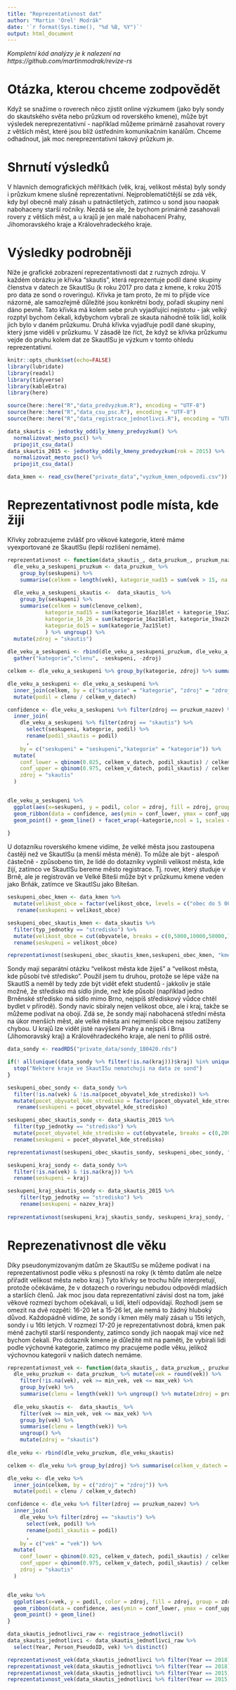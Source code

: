 ---
title: "Reprezentativnost dat"
author: "Martin 'Orel' Modrák"
date: '`r format(Sys.time(), "%d %B, %Y")`'
output: html_document
---

_Kompletní kód analýzy je k nalezení na https://github.com/martinmodrak/revize-rs _

# Otázka, kterou chceme zodpovědět

Když se snažíme o roverech něco zjistit online výzkumem (jako byly sondy do skautského světa nebo průzkum od roverského kmene), může být výsledek nereprezentativní - například můžeme primárně zasahovat rovery z větších měst, které jsou blíž ústředním komunikačním kanálům. Chceme odhadnout, jak moc nereprezentativní takový průzkum je.

# Shrnutí výsledků

V hlavních demografických měřítkách (věk, kraj, velikost města) byly sondy i průzkum kmene slušně reprezentativní. Nejproblematičtější se zdá věk, kdy byl obecně malý zásah u patnáctiletých, zatímco u sond jsou naopak nabohaceny starší ročníky. Nezdá se ale, že bychom primárně zasahovali rovery z větších měst, a u krajů je jen malé nabohacení Prahy, Jihomoravského kraje a Královehradeckého kraje.

# Výsledky podrobněji

Níže je grafické zobrazení reprezentativnosti dat z ruznych zdroju. V každém obrázku je křivka "skautis", která reprezentuje podíl dané skupiny členstva v datech ze SkautISu (k roku 2017 pro data z kmene, k roku 2015 pro data ze sond o roveringu). Křivka je tam proto, že mi to přijde více názorné, ale samozřejmě důležité jsou konkrétní body, pořadí skupiny není dáno pevně. Tato křivka má kolem sebe pruh vyjadřující nejistotu - jak velký rozptyl bychom čekali, kdybychom vybrali ze skauta náhodně tolik lidí, kolik jich bylo v daném průzkumu. Druhá křivka vyjadřuje podíl dané skupiny, který jsme viděli v průzkumu. V zásadě lze říct, že když se křivka průzkumu vejde do pruhu kolem dat ze SkautISu je výzkum v tomto ohledu reprezentativní.

```{r setup, message=FALSE, echo =FALSE}
knitr::opts_chunk$set(echo=FALSE)
library(lubridate)
library(readxl)
library(tidyverse)
library(kableExtra)
library(here)

source(here::here("R","data_predvyzkum.R"), encoding = "UTF-8")
source(here::here("R","data_csu_psc.R"), encoding = "UTF-8")
source(here::here("R","data_registrace_jednotlivci.R"), encoding = "UTF-8")

```

```{r}
data_skautis <- jednotky_oddily_kmeny_predvyzkum() %>%
  normalizovat_mesto_psc() %>%
  pripojit_csu_data()
data_skautis_2015 <- jednotky_oddily_kmeny_predvyzkum(rok = 2015) %>%
  normalizovat_mesto_psc() %>%
  pripojit_csu_data()

```


```{r message=FALSE}
data_kmen <- read_csv(here("private_data","vyzkum_kmen_odpovedi.csv")) %>% rename(vek = `Kolik Ti je let?`, velikost_obce = `Z jak velkého města pocházíš?`)
```

# Reprezentativnost podle místa, kde žiji

Křivky zobrazujeme zvlášť pro věkové kategorie, které máme vyexportované ze SkautISu (lepší rozlišení nemáme).



```{r}
reprezentativnost <- function(data_skautis_, data_pruzkum_, pruzkum_nazev, seskupeni_nazev) {
  dle_veku_a_seskupeni_pruzkum <- data_pruzkum_ %>% 
    group_by(seskupeni) %>%
    summarise(celkem = length(vek), kategorie_nad15 = sum(vek > 15, na.rm = TRUE), kategorie_16_26 = sum(vek >15 & vek <=26, na.rm = TRUE), kategorie_do15 = sum(vek <= 15, na.rm = TRUE)) %>% ungroup() %>% mutate(zdroj = pruzkum_nazev)
  
  dle_veku_a_seskupeni_skautis <-  data_skautis_ %>%
    group_by(seskupeni) %>%
    summarise(celkem = sum(clenove_celkem), 
            kategorie_nad15 = sum(kategorie_16az18let + kategorie_19az26let + kategorie_nad26let), 
            kategorie_16_26 = sum(kategorie_16az18let, kategorie_19az26let),
            kategorie_do15 = sum(kategorie_7az15let)
            ) %>% ungroup() %>%
  mutate(zdroj = "skautis")
  
dle_veku_a_seskupeni <- rbind(dle_veku_a_seskupeni_pruzkum, dle_veku_a_seskupeni_skautis) %>%
  gather("kategorie","clenu", -seskupeni, -zdroj)

celkem <- dle_veku_a_seskupeni %>% group_by(kategorie, zdroj) %>% summarise(celkem_v_datech = sum(clenu))

dle_veku_a_seskupeni <- dle_veku_a_seskupeni %>%
  inner_join(celkem, by = c("kategorie" = "kategorie", "zdroj" = "zdroj")) %>% 
  mutate(podil = clenu / celkem_v_datech)

confidence <- dle_veku_a_seskupeni %>% filter(zdroj == pruzkum_nazev) %>%
  inner_join(
    dle_veku_a_seskupeni %>% filter(zdroj == "skautis") %>% 
      select(seskupeni, kategorie, podil) %>%
      rename(podil_skautis = podil)
      , 
    by = c("seskupeni" = "seskupeni","kategorie" = "kategorie")) %>%
  mutate(
    conf_lower = qbinom(0.025, celkem_v_datech, podil_skautis) / celkem_v_datech,
    conf_upper = qbinom(0.975, celkem_v_datech, podil_skautis) / celkem_v_datech,
    zdroj = "skautis"
  )


dle_veku_a_seskupeni %>% 
  ggplot(aes(x=seskupeni, y = podil, color = zdroj, fill = zdroj, group = zdroj)) + 
  geom_ribbon(data = confidence, aes(ymin = conf_lower, ymax = conf_upper), alpha = 0.2, color = "transparent") +
  geom_point() + geom_line() + facet_wrap(~kategorie,ncol = 1, scales = "free_y") 
  
}
```

U dotazníku roverského kmene vidíme, že velké města jsou zastoupena častěji než ve SkautISu (a menší města méně). To může ale být - alespoň částečně - způsobeno tím, že lidé do dotazníky vyplnili velikost města, kde žijí, zatímco ve SkautISu bereme město registrace. Tj. rover, který studuje v Brně, ale je registrován ve Velké Bíteši může být v průzkumu kmene veden jako Brňák, zatímce ve SkautISu jako Bítešan.

```{r}

seskupeni_obec_kmen <- data_kmen %>% 
  mutate(velikost_obce = factor(velikost_obce, levels = c("obec do 5 000 obyvatel","obec do 10 000 obyvatel","obec do 50 000 obyvatel","obec do 100 000 obyvatel","obec nad 100 000 obyvatel"), labels = c("< 5 000","< 10 000", "< 50 000","< 100 000","100 000 +"))) %>%
   rename(seskupeni = velikost_obce) 

seskupeni_obec_skautis_kmen <- data_skautis %>% 
  filter(typ_jednotky == "stredisko") %>%
  mutate(velikost_obce = cut(obyvatele, breaks = c(0,5000,10000,50000,100000,1e7), labels = c("< 5 000","< 10 000", "< 50 000","< 100 000","100 000 +"))) %>%
  rename(seskupeni = velikost_obce) 

reprezentativnost(seskupeni_obec_skautis_kmen,seskupeni_obec_kmen, "kmen", "velikost obce")

```

Sondy mají separátní otázku "velikost města kde žiješ" a "velikost města, kde působí tvé středisko". Použil jsem tu druhou, protože se lépe váže na SkautIS a neměl by tedy zde být vidět efekt studentů - jakkoliv je stále možné, že středisko má sídlo jinde, než kde působí (například jedno Brněnské středisko má sídlo mimo Brno, nejspíš střediskový vůdce chtěl bydlet v přírodě). Sondy navíc sbíraly nejen velikost obce, ale i kraj, takže se můžeme podívat na obojí. Zdá se, že sondy mají nabohacená střední města na úkor menších měst, ale velké města ani nejmenší obce nejsou zatíženy chybou. U krajů lze vidět jisté navýšení Prahy a nejspíš i Brna (Jihomoravský kraj) a Královéhradeckého kraje, ale není to příliš ostré.

```{r}
data_sondy <- readRDS("private_data/sondy_180420.rds")

if(! all(unique((data_sondy %>% filter(!is.na(kraj)))$kraj) %in% unique(data_skautis$nazev_kraj))){
  stop("Nektere kraje ve SkautISu nematchuji na data ze sond")
}
```

```{r}
seskupeni_obec_sondy <- data_sondy %>% 
  filter(!is.na(vek) & !is.na(pocet_obyvatel_kde_stredisko)) %>%
  mutate(pocet_obyvatel_kde_stredisko = factor(pocet_obyvatel_kde_stredisko, levels = c("Do 1 999 obyvatel","2 000 – 9 999 obyvatel","10 000 – 99 999 obyvatel","100 000 a více obyvatel"), labels = c("< 2 000","< 10 000", "< 100 000","100 000 +"))) %>%
   rename(seskupeni = pocet_obyvatel_kde_stredisko) 

seskupeni_obec_skautis_sondy <- data_skautis_2015 %>% 
  filter(typ_jednotky == "stredisko") %>%
  mutate(pocet_obyvatel_kde_stredisko = cut(obyvatele, breaks = c(0,2000,10000,100000,1e7), labels = c("< 2 000","< 10 000", "< 100 000","100 000 +"))) %>%
  rename(seskupeni = pocet_obyvatel_kde_stredisko) 

reprezentativnost(seskupeni_obec_skautis_sondy, seskupeni_obec_sondy, "_sondy", "pocet_obyvatel_kde_stredisko")

```
```{r, fig.height=8}
seskupeni_kraj_sondy <- data_sondy %>% 
  filter(!is.na(vek) & !is.na(kraj)) %>%
  rename(seskupeni = kraj)

seskupeni_kraj_skautis_sondy <- data_skautis_2015 %>%
    filter(typ_jednotky == "stredisko") %>%
    rename(seskupeni = nazev_kraj)
  
reprezentativnost(seskupeni_kraj_skautis_sondy, seskupeni_kraj_sondy, "_sondy", "kraj") +  theme(axis.text.x = element_text(angle = 90, hjust = 1))

```

# Reprezenativnost dle věku

Díky pseudonymizovaným datům ze SkautISu se můžeme podívat i na reprezentativnost podle věku s přesností na roky (k těmto datům ale nelze přiřadit velikost města nebo kraj.) Tyto křivky se trochu hůře interpretují, protože očekáváme, že v dotazech o roveringu nebudou odpovědi mladších a starších členů. Jak moc jsou data reprezentativní závisí dost na tom, jaké věkové rozmezí bychom očekávali, u lidí, kteří odpovídají. Rozhodl jsem se omezit na dvě rozpětí:  16-20 let a 15-26 let, ale nemá to žádný hluboký důvod. Každopádně vidíme, že sondy i kmen měly malý zásah u 15ti letých, sondy i u 16ti letých. V rozmezí 17-20 je reprezentativnost dobrá, kmen pak méně zachytil starší respondenty, zatímco sondy jich naopak mají více než bychom čekali. Pro dotazník kmene je důležité mít na paměti, že vybírali lidi podle výchovné kategorie, zatímco my pracujeme podle věku, jelikož výchovnou kategorii v našich datech nemáme.

```{r}
reprezentativnost_vek <- function(data_skautis_, data_pruzkum_, pruzkum_nazev, min_vek = 15, max_vek = 21) {
  dle_veku_pruzkum <- data_pruzkum_ %>% mutate(vek = round(vek)) %>%
    filter(!is.na(vek), vek >= min_vek, vek <= max_vek) %>%
    group_by(vek) %>%
    summarise(clenu = length(vek)) %>% ungroup() %>% mutate(zdroj = pruzkum_nazev)
  
  dle_veku_skautis <-  data_skautis_ %>%
    filter(vek >= min_vek, vek <= max_vek) %>%
    group_by(vek) %>%
    summarise(clenu = length(vek)) %>% 
    ungroup() %>%
    mutate(zdroj = "skautis")
  
dle_veku <- rbind(dle_veku_pruzkum, dle_veku_skautis) 

celkem <- dle_veku %>% group_by(zdroj) %>% summarise(celkem_v_datech = sum(clenu))

dle_veku <- dle_veku %>%
  inner_join(celkem, by = c("zdroj" = "zdroj")) %>% 
  mutate(podil = clenu / celkem_v_datech)

confidence <- dle_veku %>% filter(zdroj == pruzkum_nazev) %>%
  inner_join(
    dle_veku %>% filter(zdroj == "skautis") %>% 
      select(vek, podil) %>%
      rename(podil_skautis = podil)
      , 
    by = c("vek" = "vek")) %>%
  mutate(
    conf_lower = qbinom(0.025, celkem_v_datech, podil_skautis) / celkem_v_datech,
    conf_upper = qbinom(0.975, celkem_v_datech, podil_skautis) / celkem_v_datech,
    zdroj = "skautis"
  )


dle_veku %>% 
  ggplot(aes(x=vek, y = podil, color = zdroj, fill = zdroj, group = zdroj)) + 
  geom_ribbon(data = confidence, aes(ymin = conf_lower, ymax = conf_upper), alpha = 0.2, color = "transparent") +
  geom_point() + geom_line()  
}
```

```{r}
data_skautis_jednotlivci_raw <- registrace_jednotlivci()
data_skautis_jednotlivci <- data_skautis_jednotlivci_raw %>%
  select(Year, Person_PseudoID, vek) %>% distinct()

```

```{r}
reprezentativnost_vek(data_skautis_jednotlivci %>% filter(Year == 2018), data_kmen, "kmen", min_vek = 16, max_vek = 20)
reprezentativnost_vek(data_skautis_jednotlivci %>% filter(Year == 2018), data_kmen, "kmen", min_vek = 15, max_vek = 26)
reprezentativnost_vek(data_skautis_jednotlivci %>% filter(Year == 2015), data_sondy, "_sondy", min_vek = 16, max_vek = 20)
reprezentativnost_vek(data_skautis_jednotlivci %>% filter(Year == 2015), data_sondy, "_sondy", min_vek = 15, max_vek = 26)
```
